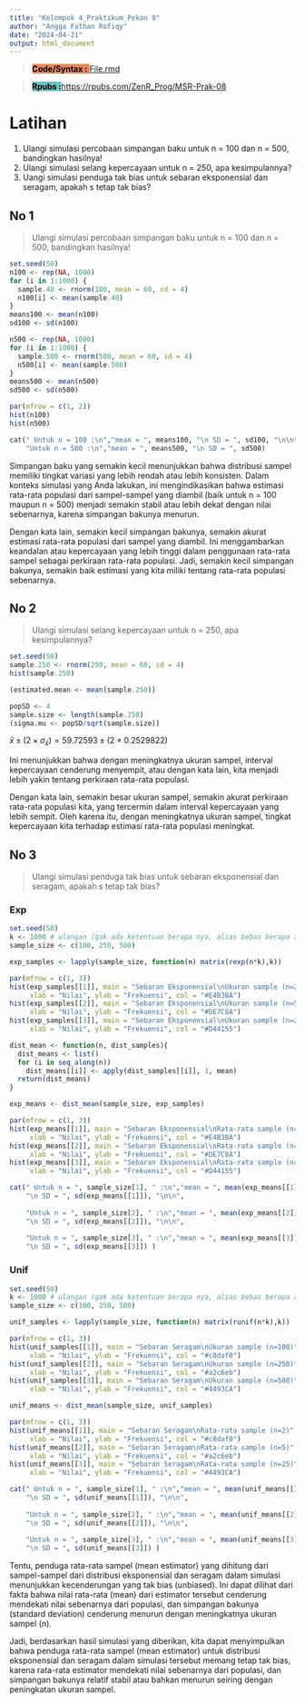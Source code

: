 ```yaml
---
title: "Kelompok 4_Praktikum_Pekan 9"
author: "Angga Fathan Rofiqy"
date: "2024-04-21"
output: html_document
---
```


> <mark style="background-color: #e9865b">**Code/Syntax :** </mark> [File.rmd](https://github.com/Zen-Rofiqy/STA1372-MRS/blob/main/Project/Kelompok%204_Praktikum_Pekan%208.Rmd)

> <mark style="background-color: #6ec1c1">**Rpubs :**</mark><https://rpubs.com/ZenR_Prog/MSR-Prak-08>

# Latihan

1.  Ulangi simulasi percobaan simpangan baku untuk n = 100 dan n = 500, bandingkan hasilnya!
2.  Ulangi simulasi selang kepercayaan untuk n = 250, apa kesimpulannya?
3.  Uangi simulasi penduga tak bias untuk sebaran eksponensial dan seragam, apakah s tetap tak bias?

## No 1

> Ulangi simulasi percobaan simpangan baku untuk n = 100 dan n = 500, bandingkan hasilnya!

```r
set.seed(50)
n100 <- rep(NA, 1000)
for (i in 1:1000) {
  sample.40 <- rnorm(100, mean = 60, sd = 4)
  n100[i] <- mean(sample.40)
}
means100 <- mean(n100)
sd100 <- sd(n100)

n500 <- rep(NA, 1000)
for (i in 1:1000) {
  sample.500 <- rnorm(500, mean = 60, sd = 4)
  n500[i] <- mean(sample.500)
}
means500 <- mean(n500)
sd500 <- sd(n500)

par(mfrow = c(1, 2))
hist(n100)
hist(n500)
```

```r
cat(" Untuk n = 100 :\n","mean = ", means100, "\n SD = ", sd100, "\n\n", 
    "Untuk n = 500 :\n","mean = ", means500, "\n SD = ", sd500)
```

Simpangan baku yang semakin kecil menunjukkan bahwa distribusi sampel memiliki tingkat variasi yang lebih rendah atau lebih konsisten. Dalam konteks simulasi yang Anda lakukan, ini mengindikasikan bahwa estimasi rata-rata populasi dari sampel-sampel yang diambil (baik untuk n = 100 maupun n = 500) menjadi semakin stabil atau lebih dekat dengan nilai sebenarnya, karena simpangan bakunya menurun.

Dengan kata lain, semakin kecil simpangan bakunya, semakin akurat estimasi rata-rata populasi dari sampel yang diambil. Ini menggambarkan keandalan atau kepercayaan yang lebih tinggi dalam penggunaan rata-rata sampel sebagai perkiraan rata-rata populasi. Jadi, semakin kecil simpangan bakunya, semakin baik estimasi yang kita miliki tentang rata-rata populasi sebenarnya.

## No 2

> Ulangi simulasi selang kepercayaan untuk n = 250, apa kesimpulannya?

```r
set.seed(50)
sample.250 <- rnorm(250, mean = 60, sd = 4)
hist(sample.250)
```

```r
(estimated.mean <- mean(sample.250))
```

```r
popSD <- 4
sample.size <- length(sample.250)
(sigma.mu <- popSD/sqrt(sample.size))
```

$\bar x \pm (2 \times \sigma_\bar x) = 59.72593 \pm (2 \times 0.2529822)$

Ini menunjukkan bahwa dengan meningkatnya ukuran sampel, interval kepercayaan cenderung menyempit, atau dengan kata lain, kita menjadi lebih yakin tentang perkiraan rata-rata populasi.

Dengan kata lain, semakin besar ukuran sampel, semakin akurat perkiraan rata-rata populasi kita, yang tercermin dalam interval kepercayaan yang lebih sempit. Oleh karena itu, dengan meningkatnya ukuran sampel, tingkat kepercayaan kita terhadap estimasi rata-rata populasi meningkat.

## No 3

> Ulangi simulasi penduga tak bias untuk sebaran eksponensial dan seragam, apakah s tetap tak bias?

### Exp

```r
set.seed(50)
k <- 1000 # ulangan (gak ada ketentuan berapa nya, alias bebas berapa aja)
sample_size <- c(100, 250, 500)

exp_samples <- lapply(sample_size, function(n) matrix(rexp(n*k),k))

par(mfrow = c(1, 3))
hist(exp_samples[[1]], main = "Sebaran Eksponensial\nUkuran sample (n=2)", 
     xlab = "Nilai", ylab = "Frekuensi", col = "#E4B3BA")
hist(exp_samples[[2]], main = "Sebaran Eksponensial\nUkuran sample (n=5)", 
     xlab = "Nilai", ylab = "Frekuensi", col = "#DE7C8A")
hist(exp_samples[[3]], main = "Sebaran Eksponensial\nUkuran sample (n=25)", 
     xlab = "Nilai", ylab = "Frekuensi", col = "#D44155")
```

```r
dist_mean <- function(n, dist_samples){
  dist_means <- list()
  for (i in seq_along(n)) 
    dist_means[[i]] <- apply(dist_samples[[i]], 1, mean)
  return(dist_means)
}

exp_means <- dist_mean(sample_size, exp_samples)

par(mfrow = c(1, 3))
hist(exp_means[[1]], main = "Sebaran Eksponensial\nRata-rata sample (n=2)", 
     xlab = "Nilai", ylab = "Frekuensi", col = "#E4B3BA")
hist(exp_means[[2]], main = "Sebaran Eksponensial\nRata-rata sample (n=5)", 
     xlab = "Nilai", ylab = "Frekuensi", col = "#DE7C8A")
hist(exp_means[[3]], main = "Sebaran Eksponensial\nRata-rata sample (n=25)", 
     xlab = "Nilai", ylab = "Frekuensi", col = "#D44155")
```

```r
cat(" Untuk n = ", sample_size[1], " :\n","mean = ", mean(exp_means[[1]]), 
    "\n SD = ", sd(exp_means[[1]]), "\n\n", 
    
    "Untuk n = ", sample_size[2], " :\n","mean = ", mean(exp_means[[2]]), 
    "\n SD = ", sd(exp_means[[2]]), "\n\n", 
    
    "Untuk n = ", sample_size[3], " :\n","mean = ", mean(exp_means[[3]]), 
    "\n SD = ", sd(exp_means[[3]]) )
```

### Unif

```r
set.seed(50)
k <- 1000 # ulangan (gak ada ketentuan berapa nya, alias bebas berapa aja)
sample_size <- c(100, 250, 500)

unif_samples <- lapply(sample_size, function(n) matrix(runif(n*k),k))

par(mfrow = c(1, 3))
hist(unif_samples[[1]], main = "Sebaran Seragam\nUkuran sample (n=100)", 
     xlab = "Nilai", ylab = "Frekuensi", col = "#c8daf0")
hist(unif_samples[[2]], main = "Sebaran Seragam\nUkuran sample (n=250)", 
     xlab = "Nilai", ylab = "Frekuensi", col = "#a2c6eb")
hist(unif_samples[[3]], main = "Sebaran Seragam\nUkuran sample (n=500)", 
     xlab = "Nilai", ylab = "Frekuensi", col = "#4493CA")
```

```r
unif_means <- dist_mean(sample_size, unif_samples)

par(mfrow = c(1, 3))
hist(unif_means[[1]], main = "Sebaran Seragam\nRata-rata sample (n=2)", 
     xlab = "Nilai", ylab = "Frekuensi", col = "#c8daf0")
hist(unif_means[[2]], main = "Sebaran Seragam\nRata-rata sample (n=5)", 
     xlab = "Nilai", ylab = "Frekuensi", col = "#a2c6eb")
hist(unif_means[[3]], main = "Sebaran Seragam\nRata-rata sample (n=25)", 
     xlab = "Nilai", ylab = "Frekuensi", col = "#4493CA")
```

```r
cat(" Untuk n = ", sample_size[1], " :\n","mean = ", mean(unif_means[[1]]), 
    "\n SD = ", sd(unif_means[[1]]), "\n\n", 
    
    "Untuk n = ", sample_size[2], " :\n","mean = ", mean(unif_means[[2]]), 
    "\n SD = ", sd(unif_means[[2]]), "\n\n", 
    
    "Untuk n = ", sample_size[3], " :\n","mean = ", mean(unif_means[[3]]), 
    "\n SD = ", sd(unif_means[[3]]) )
```

Tentu, penduga rata-rata sampel (mean estimator) yang dihitung dari sampel-sampel dari distribusi eksponensial dan seragam dalam simulasi menunjukkan kecenderungan yang tak bias (unbiased). Ini dapat dilihat dari fakta bahwa nilai rata-rata (mean) dari estimator tersebut cenderung mendekati nilai sebenarnya dari populasi, dan simpangan bakunya (standard deviation) cenderung menurun dengan meningkatnya ukuran sampel (n).

Jadi, berdasarkan hasil simulasi yang diberikan, kita dapat menyimpulkan bahwa penduga rata-rata sampel (mean estimator) untuk distribusi eksponensial dan seragam dalam simulasi tersebut memang tetap tak bias, karena rata-rata estimator mendekati nilai sebenarnya dari populasi, dan simpangan bakunya relatif stabil atau bahkan menurun seiring dengan peningkatan ukuran sampel.

